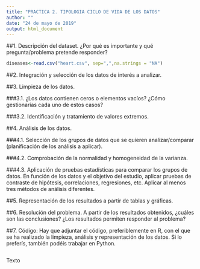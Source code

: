 ```yaml
---
title: "PRACTICA 2. TIPOLOGIA CICLO DE VIDA DE LOS DATOS"
author: ""
date: "24 de mayo de 2019"
output: html_document
---
```




##1. Descripción del dataset. ¿Por qué es importante y qué pregunta/problema pretende responder? 
```r

diseases<-read.csv("heart.csv", sep=",",na.strings = "NA")

```

##2. Integración y selección de los datos de interés a analizar. 

##3. Limpieza de los datos. 

###3.1. ¿Los datos contienen ceros o elementos vacíos? ¿Cómo gestionarías cada uno de estos casos? 

###3.2. Identificación y tratamiento de valores extremos. 

##4. Análisis de los datos. 

###4.1. Selección de los grupos de datos que se quieren analizar/comparar (planificación de los análisis a aplicar). 

###4.2. Comprobación de la normalidad y homogeneidad de la varianza. 

###4.3. Aplicación de pruebas estadísticas para comparar los grupos de datos. En función de los datos y el objetivo del estudio, aplicar pruebas de contraste de hipótesis, correlaciones, regresiones, etc. Aplicar al menos tres métodos de análisis diferentes. 

##5. Representación de los resultados a partir de tablas y gráficas. 

##6. Resolución del problema. A partir de los resultados obtenidos, ¿cuáles son las conclusiones? ¿Los resultados permiten responder al problema? 

##7. Código: Hay que adjuntar el código, preferiblemente en R, con el que se ha realizado la limpieza, análisis y representación de los datos. Si lo preferís, también podéis trabajar en Python.  

```r


```

Texto